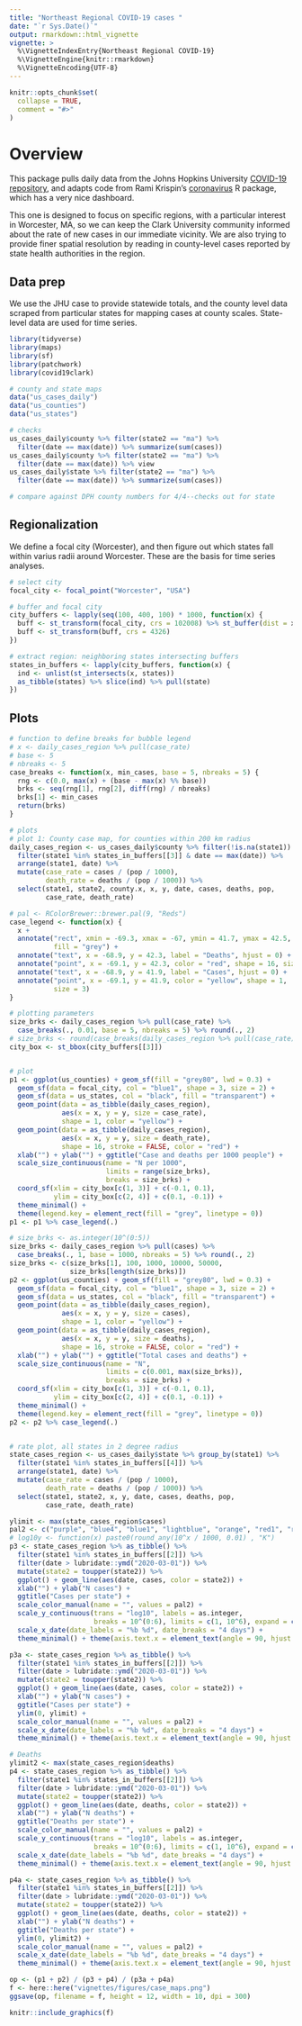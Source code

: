 ```yaml
---
title: "Northeast Regional COVID-19 cases "
date: "`r Sys.Date()`"
output: rmarkdown::html_vignette
vignette: >
  %\VignetteIndexEntry{Northeast Regional COVID-19}
  %\VignetteEngine{knitr::rmarkdown}
  %\VignetteEncoding{UTF-8}
---
```


```r
knitr::opts_chunk$set(
  collapse = TRUE,
  comment = "#>"
)
```

# Overview
This package pulls daily data from the Johns Hopkins University [COVID-19 repository](https://github.com/CSSEGISandData/COVID-19/), and adapts code from Rami Krispin's [coronavirus](https://github.com/RamiKrispin/coronavirus) R package, which has a very nice dashboard. 

This one is designed to focus on specific regions, with a particular interest in Worcester, MA, so we can keep the Clark University community informed about the rate of new cases in our immediate vicinity. We are also trying to provide finer spatial resolution by reading in county-level cases reported by state health authorities in the region.

## Data prep
We use the JHU case to provide statewide totals, and the county level data scraped from particular states for mapping cases at county scales. State-level data are used for time series.

```r
library(tidyverse)
library(maps)
library(sf)
library(patchwork)
library(covid19clark)

# county and state maps
data("us_cases_daily")
data("us_counties")
data("us_states")
```

```r
# checks
us_cases_daily$county %>% filter(state2 == "ma") %>% 
  filter(date == max(date)) %>% summarize(sum(cases))
us_cases_daily$county %>% filter(state2 == "ma") %>% 
  filter(date == max(date)) %>% view
us_cases_daily$state %>% filter(state2 == "ma") %>% 
  filter(date == max(date)) %>% summarize(sum(cases))

# compare against DPH county numbers for 4/4--checks out for state
```

## Regionalization
We define a focal city (Worcester), and then figure out which states fall within varius radii around Worcester. These are the basis for time series analyses. 
```r
# select city
focal_city <- focal_point("Worcester", "USA")

# buffer and focal city
city_buffers <- lapply(seq(100, 400, 100) * 1000, function(x) {
  buff <- st_transform(focal_city, crs = 102008) %>% st_buffer(dist = x)
  buff <- st_transform(buff, crs = 4326)
})

# extract region: neighboring states intersecting buffers
states_in_buffers <- lapply(city_buffers, function(x) {
  ind <- unlist(st_intersects(x, states))
  as_tibble(states) %>% slice(ind) %>% pull(state)
})
```

## Plots
```r
# function to define breaks for bubble legend
# x <- daily_cases_region %>% pull(case_rate)
# base <- 5
# nbreaks <- 5
case_breaks <- function(x, min_cases, base = 5, nbreaks = 5) {
  rng <- c(0.0, max(x) + (base - max(x) %% base))
  brks <- seq(rng[1], rng[2], diff(rng) / nbreaks)
  brks[1] <- min_cases
  return(brks)
}

# plots
# plot 1: County case map, for counties within 200 km radius
daily_cases_region <- us_cases_daily$county %>% filter(!is.na(state1)) %>% 
  filter(state1 %in% states_in_buffers[[3]] & date == max(date)) %>%
  arrange(state1, date) %>% 
  mutate(case_rate = cases / (pop / 1000), 
         death_rate = deaths / (pop / 1000)) %>% 
  select(state1, state2, county.x, x, y, date, cases, deaths, pop, 
         case_rate, death_rate)

# pal <- RColorBrewer::brewer.pal(9, "Reds")
case_legend <- function(x) {
  x + 
  annotate("rect", xmin = -69.3, xmax = -67, ymin = 41.7, ymax = 42.5, 
           fill = "grey") +
  annotate("text", x = -68.9, y = 42.3, label = "Deaths", hjust = 0) + 
  annotate("point", x = -69.1, y = 42.3, color = "red", shape = 16, size = 3) +
  annotate("text", x = -68.9, y = 41.9, label = "Cases", hjust = 0) + 
  annotate("point", x = -69.1, y = 41.9, color = "yellow", shape = 1, 
           size = 3)
}

# plotting parameters
size_brks <- daily_cases_region %>% pull(case_rate) %>% 
  case_breaks(., 0.01, base = 5, nbreaks = 5) %>% round(., 2)
# size_brks <- round(case_breaks(daily_cases_region %>% pull(case_rate)), 2)  
city_box <- st_bbox(city_buffers[[3]])


# plot
p1 <- ggplot(us_counties) + geom_sf(fill = "grey80", lwd = 0.3) +
  geom_sf(data = focal_city, col = "blue1", shape = 3, size = 2) +
  geom_sf(data = us_states, col = "black", fill = "transparent") + 
  geom_point(data = as_tibble(daily_cases_region), 
             aes(x = x, y = y, size = case_rate),
             shape = 1, color = "yellow") +
  geom_point(data = as_tibble(daily_cases_region), 
             aes(x = x, y = y, size = death_rate),
             shape = 16, stroke = FALSE, color = "red") +
  xlab("") + ylab("") + ggtitle("Case and deaths per 1000 people") +
  scale_size_continuous(name = "N per 1000", 
                        limits = range(size_brks),
                        breaks = size_brks) +
  coord_sf(xlim = city_box[c(1, 3)] + c(-0.1, 0.1),
           ylim = city_box[c(2, 4)] + c(0.1, -0.1)) +
  theme_minimal() + 
  theme(legend.key = element_rect(fill = "grey", linetype = 0))
p1 <- p1 %>% case_legend(.)

# size_brks <- as.integer(10^(0:5))
size_brks <- daily_cases_region %>% pull(cases) %>%
  case_breaks(., 1, base = 1000, nbreaks = 5) %>% round(., 2)
size_brks <- c(size_brks[1], 100, 1000, 10000, 50000, 
               size_brks[length(size_brks)])
p2 <- ggplot(us_counties) + geom_sf(fill = "grey80", lwd = 0.3) +
  geom_sf(data = focal_city, col = "blue1", shape = 3, size = 2) +
  geom_sf(data = us_states, col = "black", fill = "transparent") + 
  geom_point(data = as_tibble(daily_cases_region), 
             aes(x = x, y = y, size = cases),
             shape = 1, color = "yellow") +
  geom_point(data = as_tibble(daily_cases_region), 
             aes(x = x, y = y, size = deaths),
             shape = 16, stroke = FALSE, color = "red") +
  xlab("") + ylab("") + ggtitle("Total cases and deaths") +
  scale_size_continuous(name = "N", 
                        limits = c(0.001, max(size_brks)),
                        breaks = size_brks) +
  coord_sf(xlim = city_box[c(1, 3)] + c(-0.1, 0.1),
           ylim = city_box[c(2, 4)] + c(0.1, -0.1)) +
  theme_minimal() + 
  theme(legend.key = element_rect(fill = "grey", linetype = 0))
p2 <- p2 %>% case_legend(.)


# rate plot, all states in 2 degree radius
state_cases_region <- us_cases_daily$state %>% group_by(state1) %>%
  filter(state1 %in% states_in_buffers[[4]]) %>%
  arrange(state1, date) %>%
  mutate(case_rate = cases / (pop / 1000),
         death_rate = deaths / (pop / 1000)) %>%
  select(state1, state2, x, y, date, cases, deaths, pop,
         case_rate, death_rate)

ylimit <- max(state_cases_region$cases)
pal2 <- c("purple", "blue4", "blue1", "lightblue", "orange", "red1", "red4")
# log10y <- function(x) paste0(round_any(10^x / 1000, 0.01) , "K")
p3 <- state_cases_region %>% as_tibble() %>% 
  filter(state1 %in% states_in_buffers[[2]]) %>%
  filter(date > lubridate::ymd("2020-03-01")) %>%
  mutate(state2 = toupper(state2)) %>% 
  ggplot() + geom_line(aes(date, cases, color = state2)) +
  xlab("") + ylab("N cases") +
  ggtitle("Cases per state") +
  scale_color_manual(name = "", values = pal2) +
  scale_y_continuous(trans = "log10", labels = as.integer, 
                     breaks = 10^(0:6), limits = c(1, 10^6), expand = c(0,0)) +
  scale_x_date(date_labels = "%b %d", date_breaks = "4 days") +
  theme_minimal() + theme(axis.text.x = element_text(angle = 90, hjust = 1))

p3a <- state_cases_region %>% as_tibble() %>% 
  filter(state1 %in% states_in_buffers[[2]]) %>%
  filter(date > lubridate::ymd("2020-03-01")) %>%
  mutate(state2 = toupper(state2)) %>% 
  ggplot() + geom_line(aes(date, cases, color = state2)) +
  xlab("") + ylab("N cases") +
  ggtitle("Cases per state") +
  ylim(0, ylimit) + 
  scale_color_manual(name = "", values = pal2) +
  scale_x_date(date_labels = "%b %d", date_breaks = "4 days") +
  theme_minimal() + theme(axis.text.x = element_text(angle = 90, hjust = 1))

# Deaths
ylimit2 <- max(state_cases_region$deaths)
p4 <- state_cases_region %>% as_tibble() %>% 
  filter(state1 %in% states_in_buffers[[2]]) %>%
  filter(date > lubridate::ymd("2020-03-01")) %>%
  mutate(state2 = toupper(state2)) %>% 
  ggplot() + geom_line(aes(date, deaths, color = state2)) +
  xlab("") + ylab("N deaths") +
  ggtitle("Deaths per state") +
  scale_color_manual(name = "", values = pal2) +
  scale_y_continuous(trans = "log10", labels = as.integer, 
                     breaks = 10^(0:6), limits = c(1, 10^6), expand = c(0,0)) +
  scale_x_date(date_labels = "%b %d", date_breaks = "4 days") +
  theme_minimal() + theme(axis.text.x = element_text(angle = 90, hjust = 1))

p4a <- state_cases_region %>% as_tibble() %>% 
  filter(state1 %in% states_in_buffers[[2]]) %>%
  filter(date > lubridate::ymd("2020-03-01")) %>%
  mutate(state2 = toupper(state2)) %>% 
  ggplot() + geom_line(aes(date, deaths, color = state2)) +
  xlab("") + ylab("N deaths") +
  ggtitle("Deaths per state") +
  ylim(0, ylimit2) + 
  scale_color_manual(name = "", values = pal2) +
  scale_x_date(date_labels = "%b %d", date_breaks = "4 days") +
  theme_minimal() + theme(axis.text.x = element_text(angle = 90, hjust = 1))

op <- (p1 + p2) / (p3 + p4) / (p3a + p4a)
f <- here::here("vignettes/figures/case_maps.png")
ggsave(op, filename = f, height = 12, width = 10, dpi = 300)
```

```r
knitr::include_graphics(f)
```


